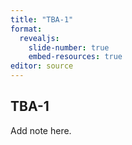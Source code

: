 ```yaml
---
title: "TBA-1"
format: 
  revealjs:
    slide-number: true
    embed-resources: true
editor: source
---
```


## TBA-1

::: notes

Add note here.

::::
